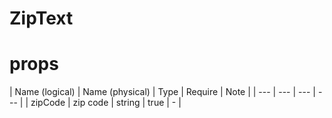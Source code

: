 # ZipText

# props
| Name (logical) | Name (physical) | Type | Require | Note |
| --- | --- | --- | --- |
| zipCode | zip code | string | true | - |
